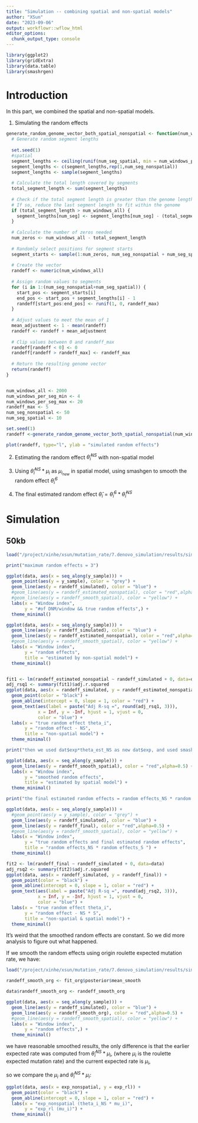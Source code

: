 ```yaml
---
title: "Simulation -- combining spatial and non-spatial models"
author: "XSun"
date: "2023-09-06"
output: workflowr::wflow_html
editor_options:
  chunk_output_type: console
---
```

```r
library(ggplot2)
library(gridExtra)
library(data.table)
library(smashrgen)
```

# Introduction

In this part, we combined the spatial and non-spatial models.

1. Simulating the random effects

```r
generate_random_genome_vector_both_spatial_nonspatial <- function(num_windows_all, num_windows_per_seg_min, num_windows_per_seg_max, randeff_max, num_seg_spatial,num_seg_nonspatial) {
  # Generate random segment lengths
  
  set.seed(1)
  #spatial
  segment_lengths <- ceiling(runif(num_seg_spatial, min = num_windows_per_seg_min, max = num_windows_per_seg_max))
  segment_lengths <- c(segment_lengths,rep(1,num_seg_nonspatial))
  segment_lengths <- sample(segment_lengths)
  
  # Calculate the total length covered by segments
  total_segment_length <- sum(segment_lengths)
  
  # Check if the total segment length is greater than the genome length
  # If so, reduce the last segment length to fit within the genome
  if (total_segment_length > num_windows_all) {
    segment_lengths[num_seg] <- segment_lengths[num_seg] - (total_segment_length - num_windows_all)
  }
  
  # Calculate the number of zeros needed
  num_zeros <- num_windows_all - total_segment_length
  
  # Randomly select positions for segment starts
  segment_starts <- sample(1:num_zeros, num_seg_nonspatial + num_seg_spatial, replace = FALSE)
  
  # Create the vector
  randeff <- numeric(num_windows_all)
  
  # Assign random values to segments
  for (i in 1:(num_seg_nonspatial+num_seg_spatial)) {
    start_pos <- segment_starts[i]
    end_pos <- start_pos + segment_lengths[i] - 1
    randeff[start_pos:end_pos] <- runif(1, 0, randeff_max)
  }
  
  # Adjust values to meet the mean of 1
  mean_adjustment <- 1 - mean(randeff)
  randeff <- randeff + mean_adjustment
  
  # Clip values between 0 and randeff_max
  randeff[randeff < 0] <- 0
  randeff[randeff > randeff_max] <- randeff_max
  
  # Return the resulting genome vector
  return(randeff)
}


num_windows_all <- 2000
num_windows_per_seg_min <- 4
num_windows_per_seg_max <- 20  
randeff_max <- 5
num_seg_nonspatial <- 50
num_seg_spatial <- 10

set.seed(1)
randeff <-generate_random_genome_vector_both_spatial_nonspatial(num_windows_all, num_windows_per_seg_min, num_windows_per_seg_max, randeff_max, num_seg_spatial,num_seg_nonspatial)

plot(randeff, type="l", ylab = "simulated random effects")

```

2. Estimating the random effect $\hat\theta_i^{NS}$ with non-spatial model

3. Using $\hat\theta_i^{NS} * \mu_i$ as $\mu_{i_{new}}$ in spatial model, using smashgen to smooth the random effect $\hat\theta_i^{S}$

4. The final estimated random effect $\hat\theta_i = \hat\theta_i^{S} * \hat\theta_i^{NS}$

# Simulation

## 50kb

```r

load("/project/xinhe/xsun/mutation_rate/7.denovo_simulation/results/simu_snons_chr1_50kb_maxiter50_maxrandeff3.rdata")

print("maximum random effects = 3")

ggplot(data, aes(x = seq_along(y_sample))) +
  geom_point(aes(y = y_sample), color = "grey") +
  geom_line(aes(y = randeff_simulated), color = "blue") +
  #geom_line(aes(y = randeff_estimated_nonspatial), color = "red",alpha=0.5) +
  #geom_line(aes(y = randeff_smooth_spatial), color = "yellow") +
  labs(x = "Window index",
       y = "#of DNM/window && true random effects",) +
  theme_minimal()

ggplot(data, aes(x = seq_along(y_sample))) +
  geom_line(aes(y = randeff_simulated), color = "blue") +
  geom_line(aes(y = randeff_estimated_nonspatial), color = "red",alpha=0.5) +
  #geom_line(aes(y = randeff_smooth_spatial), color = "yellow") +
  labs(x = "Window index",
       y = "random effects",
       title = "estimated by non-spatial model") +
  theme_minimal()


fit1 <- lm(randeff_estimated_nonspatial ~ randeff_simulated + 0, data=data)
adj_rsq1 <- summary(fit1)$adj.r.squared
ggplot(data, aes(x = randeff_simulated, y = randeff_estimated_nonspatial)) +
  geom_point(color = "black") +
  geom_abline(intercept = 0, slope = 1, color = "red") +
  geom_text(aes(label = paste("Adj R-sq =", round(adj_rsq1, 3))),
            x = Inf, y = -Inf, hjust = 1, vjust = 0,
            color = "blue") +
  labs(x = "true random effect theta_i",
       y = "random effect - NS",
       title = "non-spatial model") +
  theme_minimal()

print("then we used dat$exp*theta_est_NS as new dat$exp, and used smashgen to smooth the estimation")

ggplot(data, aes(x = seq_along(y_sample))) +
  geom_line(aes(y = randeff_smooth_spatial), color = "red",alpha=0.5) +
  labs(x = "Window index",
       y = "smoothed random effects",
       title = "estimated by spatial model") +
  theme_minimal()

print("the final estimated random effects = random effects_NS * random effects_S ")

ggplot(data, aes(x = seq_along(y_sample))) +
  #geom_point(aes(y = y_sample), color = "grey") +
  geom_line(aes(y = randeff_simulated), color = "blue") +
  geom_line(aes(y = randeff_final), color = "red",alpha=0.5) +
  #geom_line(aes(y = randeff_smooth_spatial), color = "yellow") +
  labs(x = "Window index",
       y = "true random effects and final estimated random effects",
       title = "random effects_NS * random effects_S ") +
  theme_minimal()

fit2 <- lm(randeff_final ~ randeff_simulated + 0, data=data)
adj_rsq2 <- summary(fit2)$adj.r.squared
ggplot(data, aes(x = randeff_simulated, y = randeff_final)) +
  geom_point(color = "black") +
  geom_abline(intercept = 0, slope = 1, color = "red") +
  geom_text(aes(label = paste("Adj R-sq =", round(adj_rsq2, 3))),
            x = Inf, y = -Inf, hjust = 1, vjust = 0,
            color = "blue") +
  labs(x = "true random effect theta_i",
       y = "random effect - NS * S",
       title = "non-spatial & spatial model") +
  theme_minimal()

```

It's weird that the smoothed random effects are constant. So we did more analysis to figure out what happened. 

If we smooth the random effects using origin roulette expected mutation rate, we have: 

```r

load("/project/xinhe/xsun/mutation_rate/7.denovo_simulation/results/simu_snons_debug.rdata")

randeff_smooth_org <- fit_org$posterior$mean_smooth

data$randeff_smooth_org <- randeff_smooth_org

ggplot(data, aes(x = seq_along(y_sample))) +
  geom_line(aes(y = randeff_simulated), color = "blue") +
  geom_line(aes(y = randeff_smooth_org), color = "red",alpha=0.5) +
  #geom_line(aes(y = randeff_smooth_spatial), color = "yellow") +
  labs(x = "Window index",
       y = "random effects",) +
  theme_minimal()

```

we have reasonable smoothed results, the only difference is that the earlier expected rate was computed from  $\hat\theta_i^{NS} * \mu_i$, (where $\mu_i$ is the roulette expected mutation rate) and the current expected rate is $\mu_i$,

so we compare the $\mu_i$ and $\hat\theta_i^{NS} * \mu_i$: 

```r

ggplot(data, aes(x = exp_nonspatial, y = exp_rl)) +
  geom_point(color = "black") +
  geom_abline(intercept = 0, slope = 1, color = "red") +
  labs(x = "exp_nonspatial (theta_i_NS * mu_i)",
       y = "exp_rl (mu_i)") +
  theme_minimal()

```